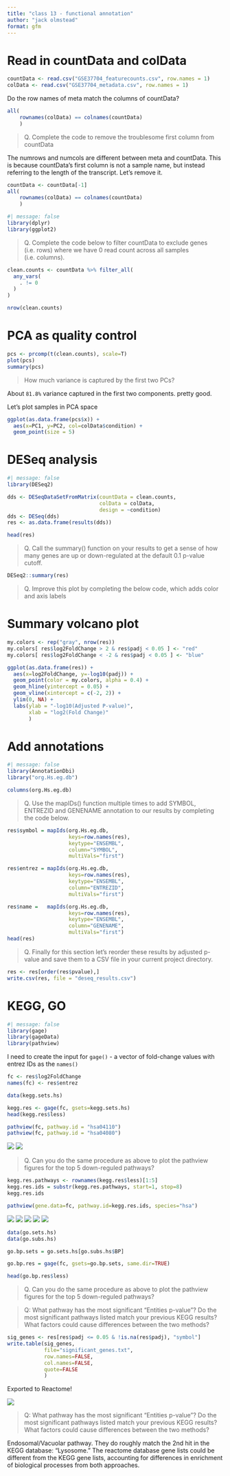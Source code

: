 ```yaml
---
title: "class 13 - functional annotation"
author: "jack olmstead"
format: gfm
---
```


# Read in countData and colData
```r
countData <- read.csv("GSE37704_featurecounts.csv", row.names = 1)
colData <- read.csv("GSE37704_metadata.csv", row.names = 1)
```

Do the row names of meta match the columns of countData?
```r
all( 
    rownames(colData) == colnames(countData) 
    )
```

> Q. Complete the code to remove the troublesome first column from countData

The numrows and numcols are different between meta and countData. This is because countData's first column is not a sample name, but instead referring to the length of the transcript. Let's remove it.
```r
countData <- countData[-1]
all( 
    rownames(colData) == colnames(countData) 
    )
```

```r
#| message: false
library(dplyr)
library(ggplot2)
```

> Q. Complete the code below to filter countData to exclude genes (i.e. rows) where we have 0 read count across all samples (i.e. columns).

```r
clean.counts <- countData %>% filter_all(
  any_vars(
    . != 0
  )
)

nrow(clean.counts)
```

# PCA as quality control

```r
pcs <- prcomp(t(clean.counts), scale=T)
plot(pcs)
summary(pcs)
```

> How much variance is captured by the first two PCs?

About `81.8%` variance captured in the first two components. pretty good.

Let's plot samples in PCA space
```r
ggplot(as.data.frame(pcs$x)) +
  aes(x=PC1, y=PC2, col=colData$condition) +
  geom_point(size = 5)
```

# DESeq analysis
```r
#| message: false
library(DESeq2)
```

```r
dds <- DESeqDataSetFromMatrix(countData = clean.counts,
                              colData = colData, 
                              design = ~condition)
dds <- DESeq(dds)
res <- as.data.frame(results(dds))

head(res)
```

> Q. Call the summary() function on your results to get a sense of how many genes are up or down-regulated at the default 0.1 p-value cutoff.

```r
DESeq2::summary(res)
```

> Q. Improve this plot by completing the below code, which adds color and axis labels

# Summary volcano plot
```r
my.colors <- rep("gray", nrow(res))
my.colors[ res$log2FoldChange > 2 & res$padj < 0.05 ] <- "red"
my.colors[ res$log2FoldChange < -2 & res$padj < 0.05 ] <- "blue"

ggplot(as.data.frame(res)) +
  aes(x=log2FoldChange, y=-log10(padj)) +
  geom_point(color = my.colors, alpha = 0.4) +
  geom_hline(yintercept = 0.05) +
  geom_vline(xintercept = c(-2, 2)) +
  ylim(0, NA) + 
  labs(ylab = "-log10(Adjusted P-value)",
       xlab = "log2(Fold Change)"
       )
```

# Add annotations
```r
#| message: false
library(AnnotationDbi)
library("org.Hs.eg.db")

columns(org.Hs.eg.db)
```

> Q. Use the mapIDs() function multiple times to add SYMBOL, ENTREZID and GENENAME annotation to our results by completing the code below.

```r
res$symbol = mapIds(org.Hs.eg.db,
                    keys=row.names(res), 
                    keytype="ENSEMBL",
                    column="SYMBOL",
                    multiVals="first")

res$entrez = mapIds(org.Hs.eg.db,
                    keys=row.names(res),
                    keytype="ENSEMBL",
                    column="ENTREZID",
                    multiVals="first")

res$name =   mapIds(org.Hs.eg.db,
                    keys=row.names(res),
                    keytype="ENSEMBL",
                    column="GENENAME",
                    multiVals="first")
head(res)
```

> Q. Finally for this section let's reorder these results by adjusted p-value and save them to a CSV file in your current project directory.

```r
res <- res[order(res$pvalue),]
write.csv(res, file = "deseq_results.csv")
```


# KEGG, GO

```r
#| message: false
library(gage)
library(gageData)
library(pathview)
```

I need to create the input for `gage()` - a vector of fold-change values with entrez IDs as the `names()`
```r
fc <- res$log2FoldChange
names(fc) <- res$entrez
```

```r
data(kegg.sets.hs)

kegg.res <- gage(fc, gsets=kegg.sets.hs)
head(kegg.res$less)
```

```r
pathview(fc, pathway.id = "hsa04110")
pathview(fc, pathway.id = "hsa04080")
```
![](hsa04110.pathview.png)
![](hsa04080.pathview.png)

> Q. Can you do the same procedure as above to plot the pathview figures for the top 5 down-reguled pathways?

```r
kegg.res.pathways <- rownames(kegg.res$less)[1:5]
kegg.res.ids = substr(kegg.res.pathways, start=1, stop=8)
kegg.res.ids

pathview(gene.data=fc, pathway.id=kegg.res.ids, species="hsa")
```

![](hsa04110.pathview.png)
![](hsa03030.pathview.png)
![](hsa05130.pathview.png)
![](hsa03013.pathview.png)
![](hsa03440.pathview.png)

```r
data(go.sets.hs)
data(go.subs.hs)

go.bp.sets = go.sets.hs[go.subs.hs$BP]

go.bp.res = gage(fc, gsets=go.bp.sets, same.dir=TRUE)

head(go.bp.res$less)
```

> Q. Can you do the same procedure as above to plot the pathview figures for the top 5 down-reguled pathways?



> Q: What pathway has the most significant “Entities p-value”? Do the most significant pathways listed match your previous KEGG results? What factors could cause differences between the two methods?


```r
sig_genes <- res[res$padj <= 0.05 & !is.na(res$padj), "symbol"]
write.table(sig_genes, 
            file="significant_genes.txt", 
            row.names=FALSE, 
            col.names=FALSE, 
            quote=FALSE
            )
```

Exported to Reactome!

![](PathwaysOverview.png)

> Q: What pathway has the most significant “Entities p-value”? Do the most significant pathways listed match your previous KEGG results? What factors could cause differences between the two methods?

Endosomal/Vacuolar pathway. They do roughly match the 2nd hit in the KEGG database: "Lysosome." The reactome database gene lists could be different from the KEGG gene lists, accounting for differences in enrichment of biological processes from both approaches.
